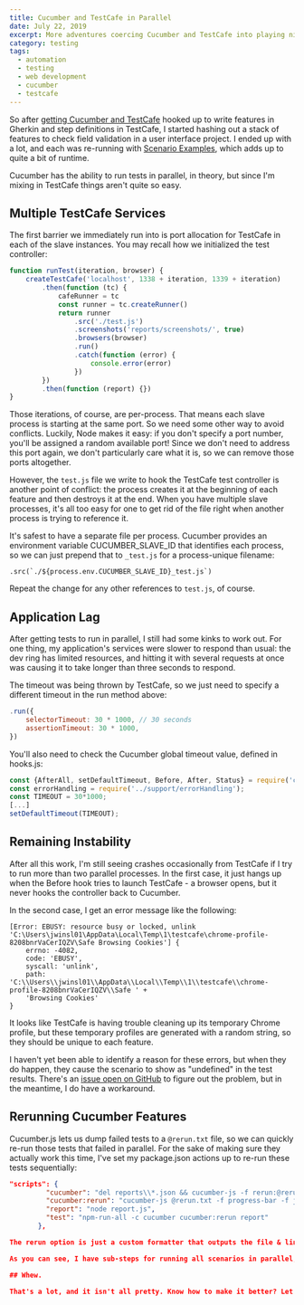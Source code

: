 ```yaml
---
title: Cucumber and TestCafe in Parallel
date: July 22, 2019
excerpt: More adventures coercing Cucumber and TestCafe into playing nicely - in parallel this time!
category: testing
tags:
  - automation
  - testing
  - web development
  - cucumber
  - testcafe
---
```


So after [getting Cucumber and TestCafe](https://www.jonwinsley.com/testing/2019/07/15/cucumber-and-testcafe/) hooked up to write features in Gherkin and step definitions in TestCafe, I started hashing out a stack of features to check field validation in a user interface project. I ended up with a lot, and each was re-running with [Scenario Examples](https://cucumber.io/docs/gherkin/reference/#example), which adds up to quite a bit of runtime.

Cucumber has the ability to run tests in parallel, in theory, but since I'm mixing in TestCafe things aren't quite so easy.

## Multiple TestCafe Services

The first barrier we immediately run into is port allocation for TestCafe in each of the slave instances. You may recall how we initialized the test controller:

```javascript
function runTest(iteration, browser) {
	createTestCafe('localhost', 1338 + iteration, 1339 + iteration)
		.then(function (tc) {
			cafeRunner = tc
			const runner = tc.createRunner()
			return runner
				.src('./test.js')
				.screenshots('reports/screenshots/', true)
				.browsers(browser)
				.run()
				.catch(function (error) {
					console.error(error)
				})
		})
		.then(function (report) {})
}
```

Those iterations, of course, are per-process. That means each slave process is starting at the same port. So we need some other way to avoid conflicts. Luckily, Node makes it easy: if you don't specify a port number, you'll be assigned a random available port! Since we don't need to address this port again, we don't particularly care what it is, so we can remove those ports altogether.

However, the `test.js` file we write to hook the TestCafe test controller is another point of conflict: the process creates it at the beginning of each feature and then destroys it at the end. When you have multiple slave processes, it's all too easy for one to get rid of the file right when another process is trying to reference it.

It's safest to have a separate file per process. Cucumber provides an environment variable CUCUMBER_SLAVE_ID that identifies each process, so we can just prepend that to `_test.js` for a process-unique filename:

    .src(`./${process.env.CUCUMBER_SLAVE_ID}_test.js`)

Repeat the change for any other references to `test.js`, of course.

## Application Lag

After getting tests to run in parallel, I still had some kinks to work out. For one thing, my application's services were slower to respond than usual: the dev ring has limited resources, and hitting it with several requests at once was causing it to take longer than three seconds to respond.

The timeout was being thrown by TestCafe, so we just need to specify a different timeout in the run method above:

```javascript
.run({
	selectorTimeout: 30 * 1000, // 30 seconds
	assertionTimeout: 30 * 1000,
})
```

You'll also need to check the Cucumber global timeout value, defined in hooks.js:

```javascript
const {AfterAll, setDefaultTimeout, Before, After, Status} = require('cucumber');
const errorHandling = require('../support/errorHandling');
const TIMEOUT = 30*1000;
[...]
setDefaultTimeout(TIMEOUT);
```

## Remaining Instability

After all this work, I'm still seeing crashes occasionally from TestCafe if I try to run more than two parallel processes. In the first case, it just hangs up when the Before hook tries to launch TestCafe - a browser opens, but it never hooks the controller back to Cucumber.

In the second case, I get an error message like the following:

```
[Error: EBUSY: resource busy or locked, unlink 'C:\Users\jwinsl01\AppData\Local\Temp\1\testcafe\chrome-profile-8208bnrVaCerIQZV\Safe Browsing Cookies'] {
    errno: -4082,
    code: 'EBUSY',
    syscall: 'unlink',
    path: 'C:\\Users\\jwinsl01\\AppData\\Local\\Temp\\1\\testcafe\\chrome-profile-8208bnrVaCerIQZV\\Safe ' +
    'Browsing Cookies'
}
```

It looks like TestCafe is having trouble cleaning up its temporary Chrome profile, but these temporary profiles are generated with a random string, so they should be unique to each feature.

I haven't yet been able to identify a reason for these errors, but when they do happen, they cause the scenario to show as "undefined" in the test results. There's an [issue open on GitHub](https://github.com/rquellh/testcafe-cucumber/issues/27) to figure out the problem, but in the meantime, I do have a workaround.

## Rerunning Cucumber Features

Cucumber.js lets us dump failed tests to a `@rerun.txt` file, so we can quickly re-run those tests that failed in parallel. For the sake of making sure they actually work this time, I've set my package.json actions up to re-run these tests sequentially:

```json
"scripts": {
         "cucumber": "del reports\\*.json && cucumber-js -f rerun:@rerun.txt -f progress-bar -f json:reports/cucumber_report.json --parallel=5",
         "cucumber:rerun": "cucumber-js @rerun.txt -f progress-bar -f json:reports/cucumber_report_rerun.json",
         "report": "node report.js",
         "test": "npm-run-all -c cucumber cucumber:rerun report"
       },

The rerun option is just a custom formatter that outputs the file & line number of failed scenarios to `@rerun.txt`. Cucumber then reads that file (the `@` at the start is important) and launches just those specific scenarios.

As you can see, I have sub-steps for running all scenarios in parallel; rerunning failed scenarios sequentially; and generating an HTML report (from [cucumber-html-reporter](https://github.com/gkushang/cucumber-html-reporter)). Then I'm using npm-run-all as an easy way to run each one (the -c flag tells it to run them all, even if one step fails, as tests often will.)

## Whew.

That's a lot, and it isn't all pretty. Know how to make it better? Let me know on Twitter!
```
